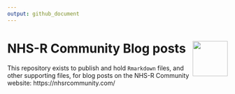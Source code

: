 ```yaml
---
output: github_document
---
```


# NHS-R Community Blog posts <a href='https://nhsrcommunity.com/'><img src='man/figures/logo.png' align="right" height="80" /></a>  

This repository exists to publish and hold `Rmarkdown` files, and other supporting files, for blog posts on the NHS-R Community website: https://nhsrcommunity.com/


